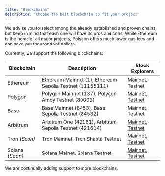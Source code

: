 ```yaml
---
title: "Blockchains"
description: "Choose the best blockchain to fit your project"
---
```


We advise you to select among the already established and proven chains, but keep in mind that each one will have its pros and cons. While Ethereum is the home of all major projects, Polygon offers much lower gas fees and can save you thousands of dollars.

Currently, we support the following blockchains:

| Blockchain      | Description                                               | Block Explorers                                                                                  |
| --------------- | --------------------------------------------------------- | ------------------------------------------------------------------------------------------------ |
| Ethereum        | Ethereum Mainnet (1), Ethereum Sepolia Testnet (11155111) | [Mainnet](https://etherscan.io/), [Testnet](https://sepolia.etherscan.io/)                       |
| Polygon         | Polygon Mainnet (137), Polygon Amoy Testnet (80002)       | [Mainnet](https://polygonscan.com/), [Testnet](https://amoy.polygonscan.com/)                    |
| Base            | Base Mainnet (8453), Base Sepolia Testnet (84532)         | [Mainnet](https://basescan.org/), [Testnet](https://sepolia.basescan.org/)                       |
| Arbitrum        | Arbitrum One (42161), Arbitrum Sepolia Testnet (421614)   | [Mainnet](https://arbiscan.io/), [Testnet](https://sepolia.arbiscan.io/)                         |
| Tron _(Soon)_   | Tron Mainnet, Tron Shasta Testnet                         | [Mainnet](https://tronscan.org/), [Testnet](https://shasta-tronscan.on.btfs.io/)                 |
| Solana _(Soon)_ | Solana Mainet, Solana Testnet                             | [Mainnet](https://explorer.solana.com/), [Testnet](https://explorer.solana.com/?cluster=testnet) |

We are continually adding support to more blockchains.
